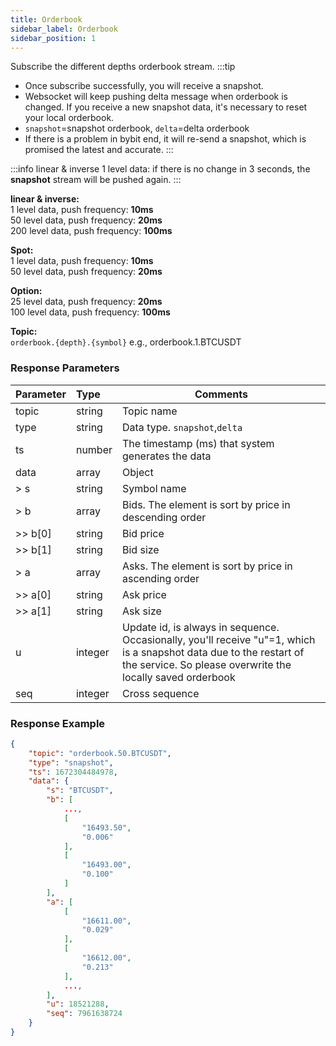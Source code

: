 ```yaml
---
title: Orderbook
sidebar_label: Orderbook
sidebar_position: 1
---
```


Subscribe the different depths orderbook stream.
:::tip
* Once subscribe successfully, you will receive a snapshot.
* Websocket will keep pushing delta message when orderbook is changed. If you receive a new snapshot data, it's necessary to reset your local orderbook.
* `snapshot`=snapshot orderbook, `delta`=delta orderbook
* If there is a problem in bybit end, it will re-send a snapshot, which is promised the latest and accurate.
:::

:::info
linear & inverse 1 level data: if there is no change in 3 seconds, the **snapshot** stream will be pushed again.
:::

**linear & inverse:**<br/>
  1 level data, push frequency: **10ms**<br/>
 50 level data, push frequency: **20ms**<br/>
200 level data, push frequency: **100ms**<br/>

**Spot:**<br/>
  1 level data, push frequency: **10ms**<br/>
 50 level data, push frequency: **20ms**<br/>

**Option:**<br/>
 25 level data, push frequency: **20ms**<br/>
100 level data, push frequency: **100ms**<br/>


**Topic:**<br/>
`orderbook.{depth}.{symbol}` e.g., orderbook.1.BTCUSDT

### Response Parameters
| Parameter | Type | Comments|
|:----- |:-----|----- |
|topic |string |Topic name |
|type |string |Data type. `snapshot`,`delta` |
|ts |number |The timestamp (ms) that system generates the data |
|data |array |Object |
|> s |string |Symbol name |
|> b |array |Bids. The element is sort by price in descending order  |
|>> b[0] |string |Bid price |
|>> b[1] |string |Bid size |
|> a |array |Asks. The element is sort by price in ascending order  |
|>> a[0] |string |Ask price |
|>> a[1] |string |Ask size |
|u |integer |Update id, is always in sequence. Occasionally, you'll receive "u"=1, which is a snapshot data due to the restart of the service. So please overwrite the locally saved orderbook  |
|seq |integer |Cross sequence |

### Response Example

```json
{
    "topic": "orderbook.50.BTCUSDT",
    "type": "snapshot",
    "ts": 1672304484978,
    "data": {
        "s": "BTCUSDT",
        "b": [
            ...,
            [
                "16493.50",
                "0.006"
            ],
            [
                "16493.00",
                "0.100"
            ]
        ],
        "a": [
            [
                "16611.00",
                "0.029"
            ],
            [
                "16612.00",
                "0.213"
            ],
            ...,
        ],
        "u": 18521288,
        "seq": 7961638724
    }
}
```

